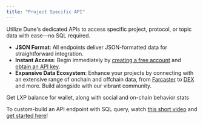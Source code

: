 ```yaml
---
title: "Project Specific API"
---
```


Utilize Dune's dedicated APIs to access specific project, protocol, or topic data with ease—no SQL required. 


- **JSON Format**: All endpoints deliver JSON-formatted data for straightforward integration.
- **Instant Access**: Begin immediately by [creating a free account](https://dune.com/auth/register) and [obtain an API key](.././overview/authentication).
- **Expansive Data Ecosystem**: Enhance your projects by connecting with an extensive range of onchain and offchain data, from [Farcaster](.././farcaster/introduction) to [DEX](.././dex/endpoint/dex_pair) and more. Build alongside with our vibrant community.


<CardGroup cols={2}>
  <Card
    title="Linea LXP"
    icon="road-bridge"
    href="/api-reference/projects/endpoint/linea_lxp"
  >
    Get LXP balance for wallet, along with social and on-chain behavior stats
  </Card>
  
</CardGroup>

<br/>

<Tip>To custom-build an API endpoint with SQL query, watch [this short video](https://youtu.be/o29ig849qMY) and [get started here](.././quickstart/results-eg)! </Tip>
